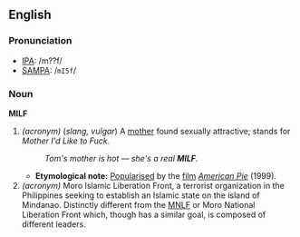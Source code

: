 ==English==
===Pronunciation===
*[[Wiktionary:Pronunciation_key|IPA]]: /m??f/
*[[Wiktionary:Pronunciation_key|SAMPA]]: /<tt>mI5f</tt>/

===Noun===
'''MILF'''
# ''(acronym)'' (''slang, vulgar'') A [[mother]] found sexually attractive; stands for ''Mother I'd Like to Fuck''.
#:''Tom's mother is hot &mdash; she's a real '''MILF'''.''
#*'''Etymological note:''' [[popularise|Popularised]] by the [[film]] ''[[w:American Pie_(movie)|American Pie]]'' (1999).
# ''(acronym)'' Moro Islamic Liberation Front, a terrorist organization in the Philippines seeking to establish an Islamic state on the island of Mindanao. Distinctly different from the [[MNLF]] or Moro National Liberation Front which, though has a similar goal, is composed of different leaders.
